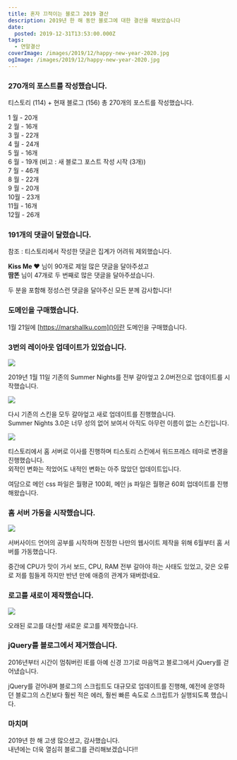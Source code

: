 ```yaml
---
title: 혼자 끄적이는 블로그 2019 결산
description: 2019년 한 해 동안 블로그에 대한 결산을 해보았습니다
date:
  posted: 2019-12-31T13:53:00.000Z
tags:
  - 연말결산
coverImage: /images/2019/12/happy-new-year-2020.jpg
ogImage: /images/2019/12/happy-new-year-2020.jpg
---
```


### 270개의 포스트를 작성했습니다.

티스토리 (114) + 현재 블로그 (156) 총 270개의 포스트를 작성했습니다.

1 월 - 20개  
2 월 - 16개  
3 월 - 22개  
4 월 - 24개  
5 월 - 16개  
6 월 - 19개 (비고 : 새 블로그 포스트 작성 시작 (3개))  
7 월 - 46개  
8 월 - 22개  
9 월 - 20개  
10월 - 23개  
11월 - 16개  
12월 - 26개

### 191개의 댓글이 달렸습니다.

참조 : 티스토리에서 작성한 댓글은 집계가 어려워 제외했습니다.

**Kiss Me ♥** 님이 90개로 제일 많은 댓글을 달아주셨고  
**땀똔** 님이 47개로 두 번째로 많은 댓글을 달아주셨습니다.

두 분을 포함해 정성스런 댓글을 달아주신 모든 분께 감사합니다!

### 도메인을 구매했습니다.

1월 21일에 [https://marshallku.com]()이란 도메인을 구매했습니다.

### 3번의 레이아웃 업데이트가 있었습니다.

![](/images/2019/12/블로그-레이아웃-2019-01.png)

2019년 1월 11일 기존의 Summer Nights를 전부 갈아엎고 2.0버전으로 업데이트를 시작했습니다.

![](/images/2019/12/블로그-레이아웃-2019-02.png)

다시 기존의 스킨을 모두 갈아엎고 새로 업데이트를 진행했습니다.  
Summer Nights 3.0은 너무 성의 없어 보여서 아직도 아무런 이름이 없는 스킨입니다.

![](/images/2019/06/0.png)

티스토리에서 홈 서버로 이사를 진행하며 티스토리 스킨에서 워드프레스 테마로 변경을 진행했습니다.  
외적인 변화는 적었어도 내적인 변화는 아주 많았던 업데이트입니다.

여담으로 메인 css 파일은 월평균 100회, 메인 js 파일은 월평균 60회 업데이트를 진행해왔습니다.

### 홈 서버 가동을 시작했습니다.

![](/images/2019/12/DSCF0187-downscaled.jpg)

서버사이드 언어의 공부를 시작하며 진정한 나만의 웹사이트 제작을 위해 6월부터 홈 서버를 가동했습니다.

중간에 CPU가 맛이 가서 보드, CPU, RAM 전부 갈아야 하는 사태도 있었고, 갖은 오류로 저를 힘들게 하지만 반년 만에 애증의 관계가 돼버렸네요.

### 로고를 새로이 제작했습니다.

![](/images/2019/10/new-logo.png)

오래된 로고를 대신할 새로운 로고를 제작했습니다.

### jQuery를 블로그에서 제거했습니다.

2016년부터 시간이 멈춰버린 IE를 아예 신경 끄기로 마음먹고 블로그에서 jQuery를 걷어냈습니다.

jQuery를 걷어내며 블로그의 스크립트도 대규모로 업데이트를 진행해, 예전에 운영하던 블로그의 스킨보다 훨씬 적은 에러, 훨씬 빠른 속도로 스크립트가 실행되도록 했습니다.

### 마치며

2019년 한 해 고생 많으셨고, 감사했습니다.  
내년에는 더욱 열심히 블로그를 관리해보겠습니다!!